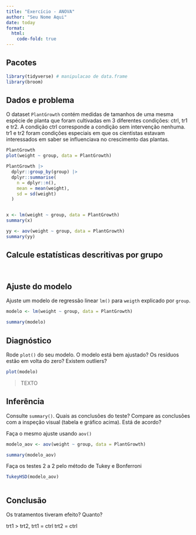 ```yaml
---
title: "Exercício - ANOVA"
author: "Seu Nome Aqui"
date: today
format:
  html:
    code-fold: true
---
```


## Pacotes

```r
library(tidyverse) # manipulacao de data.frame
library(broom)
```

## Dados e problema

O dataset `PlantGrowth` contém medidas de tamanhos de uma mesma espécie de planta que foram cultivadas em 3 diferentes condições: ctrl, tr1 e tr2. A condição ctrl corresponde a condição sem intervenção nenhuma. tr1 e tr2 foram condições especiais em que os cientistas estavam interessados em saber se influenciava no crescimento das plantas.

```r
PlantGrowth
plot(weight ~ group, data = PlantGrowth)

PlantGrowth |>
  dplyr::group_by(group) |>
  dplyr::summarise(
    n = dplyr::n(),
    mean = mean(weight),
    sd = sd(weight)
  )



```

```r
x <- lm(weight ~ group, data = PlantGrowth)
summary(x)

yy <- aov(weight ~ group, data = PlantGrowth)
summary(yy)
```

## Calcule estatísticas descritivas por grupo

```r



```

```r


```

## Ajuste do modelo

Ajuste um modelo de regressão linear `lm()` para `weigth` explicado por `group`.

```r
modelo <- lm(weight ~ group, data = PlantGrowth)

summary(modelo)
```

<interpretacao>

## Diagnóstico

Rode `plot()` do seu modelo. O modelo está bem ajustado? Os resíduos estão em volta do zero? Existem outliers?

```r

plot(modelo)

```

> TEXTO

## Inferência

Consulte `summary()`. Quais as conclusões do teste?
Compare as conclusões com a inspeção visual (tabela e gráfico acima). Está de acordo?

Faça o mesmo ajuste usando `aov()`

```r

modelo_aov <- aov(weight ~ group, data = PlantGrowth)

summary(modelo_aov)
```



Faça os testes 2 a 2 pelo método de Tukey e Bonferroni

```r
TukeyHSD(modelo_aov)
```

```r


```

## Conclusão

Os tratamentos tiveram efeito? Quanto?

trt1 > trt2,
trt1 = ctrl
trt2 = ctrl
